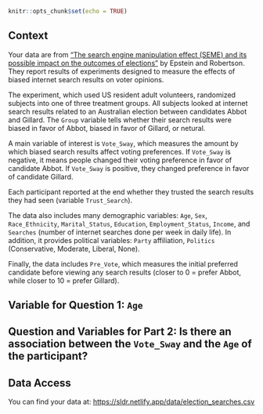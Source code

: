 

```r
knitr::opts_chunk$set(echo = TRUE)
```

## Context

Your data are from ["The search engine manipulation effect (SEME) and its possible impact on the outcomes of elections"](https://www.pnas.org/content/112/33/E4512) by Epstein and Robertson. They report results of experiments designed to measure the effects of biased internet search results on voter opinions.

The experiment, which used US resident adult volunteers, randomized subjects into one of three treatment groups. All subjects looked at internet search results related to an Australian election between candidates Abbot and Gillard. The `Group` variable tells whether their search results were biased in favor of Abbot, biased in favor of Gillard, or netural.

A main variable of interest is `Vote_Sway`, which measures the amount by which biased search results affect voting preferences. If `Vote_Sway` is negative, it means people changed their voting preference in favor of candidate Abbot. If `Vote_Sway` is positive, they changed preference in favor of candidate Gillard. 

Each participant reported at the end whether they trusted the search results they had seen (variable `Trust_Search`).

The data also includes many demographic variables: `Age`, `Sex`, `Race_Ethnicity`, `Marital_Status`, `Education`, `Employment_Status`, `Income`, and `Searches` (number of internet searches done per week in daily life). In addition, it provides political variables: `Party` affiliation, `Politics` (Conservative, Moderate, Liberal, None).

Finally, the data includes `Pre_Vote`, which measures the initial preferred candidate before viewing any search results (closer to 0 = prefer Abbot, while closer to 10 = prefer Gillard).

## Variable for Question 1: `Age`

## Question and Variables for Part 2: Is there an association between the `Vote_Sway` and the `Age` of the participant?



## Data Access

You can find your data at: <https://sldr.netlify.app/data/election_searches.csv>

<!-- ## Notes -->

